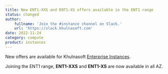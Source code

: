 ```yaml
---
title: New ENT1-XXS and ENT1-XS offers available in the ENT1 range 
status: changed
author:
    fullname: 'Join the #instance channel on Slack.'
    url: 'https://slack.khulnasoft.com'
date: 2022-11-24
category: compute
product: instances
---
```


New offers are available for Khulnasoft [Enterprise Instances](https://www.khulnasoft.com/en/production-optimized-instances/). 

Joining the ENT1 range, **ENT1-XXS** and **ENT1-XS** are now available in all AZ. 


